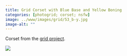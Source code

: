 ```yaml
---
title: Grid Corset with Blue Base and Yellow Boning
categories: [photogrid; corset; nsfw]
image: ../www/images/grid/53_b-y.jpg
image-alt: ""
---
```


Corset from the [grid project](/posts/2025-01-27_grid-project.html).

![](../www/images/grid/53_b-y.jpg)

